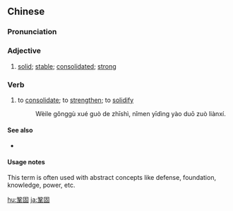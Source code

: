 {{also|巩固}}
==Chinese==
{{zh-forms|s=巩固}}

===Pronunciation===
{{zh-pron
|m=gǒnggù
|c=gung2 gu3
|mn=kióng-kò͘
|cat=a,v
}}

===Adjective===
{{zh-adj}}

# [[solid]]; [[stable]]; [[consolidated]]; [[strong]]

===Verb===
{{zh-verb}}

# to [[consolidate]]; to [[strengthen]]; to [[solidify]]
#: {{zh-x|為了 鞏固 學 過 的 知識，你們 一定 要 多 做 練習。|You should all do more revision to '''consolidate''' what you've learnt.}}
#: Wèile gǒnggù xué guò de zhīshì, nǐmen yīdìng yào duō zuò liànxí.

====See also====
* {{zh-l|堅固}}

====Usage notes====
This term is often used with abstract concepts like defense, foundation, knowledge, power, etc.

{{zh-cat|Elementary}}

[[hu:鞏固]]
[[ja:鞏固]]